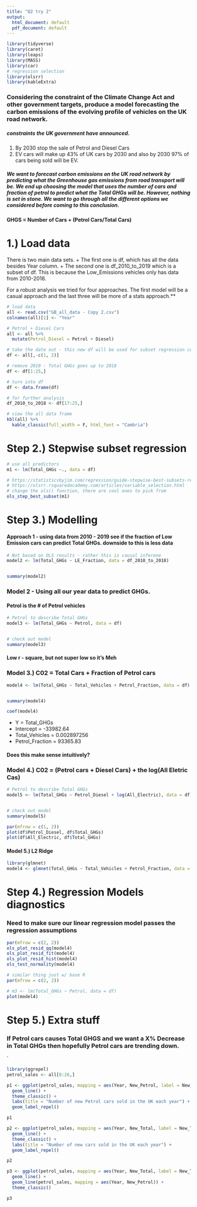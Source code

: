 ---
title: "Q2 try 2"
output:
  html_document: default
  pdf_document: default
---


```{r, include=FALSE}
library(tidyverse)
library(caret)
library(leaps)
library(MASS)
library(car)
# regression selection
library(olsrr)
library(kableExtra)
```


### Considering the constraint of the Climate Change Act and other government targets, produce a model forecasting the carbon emissions of the evolving profile of vehicles on the UK road network. 

##### constraints the UK government have announced. 
1. By 2030 stop the sale of Petrol and Diesel Cars 
2. EV cars will make up 43% of UK cars by 2030 and also by 2030 97% of cars being sold will be EV.

##### We want to forecast carbon emissions on the UK road network by predicting what the Greenhouse gas emissions from road transport will be. We end up choosing the model that uses the number of cars and fraction of petrol to predict what the Total GHGs will be. However, nothing is set in stone. We want to go through all the different options we considered before coming to this conclusion.


**GHGS = Number of Cars + (Petrol Cars/Total Cars)**

# 1.) Load data 

There is two main data sets. 
+ The first one is df, which has all the data besides Year column. 
+ The second one is df_2010_to_2019 which is a subset of df. This is because the Low_Emissions vehicles only has data from 2010-2018.


For a robust analysis we tried for four approaches. The first model will be a casual approach and the last three will be more of a stats approach.**

```{r}
# load data
all <- read.csv("GB_all_data - Copy 2.csv")
colnames(all)[1] <- "Year"

# Petrol + Diesel Cars
all <- all %>%
  mutate(Petrol_Diesel = Petrol + Diesel)

# take the date out - this new df will be used for subset regression coming up
df <- all[,-c(1, 2)]

# remove 2019 - Total GHGs goes up to 2018
df <- df[1:25,]

# turn into df 
df <- data.frame(df)

# for further analysis
df_2010_to_2018 <- df[17:25,]
```



```{r}
# view the all data frame
kbl(all) %>%
  kable_classic(full_width = F, html_font = "Cambria")

```



# Step 2.) Stepwise subset regression

```{r}
# use all predictors
m1 <- lm(Total_GHGs ~., data = df)

```



```{r, warning=FALSE}
# https://statisticsbyjim.com/regression/guide-stepwise-best-subsets-regression/
# https://olsrr.rsquaredacademy.com/articles/variable_selection.html
# change the ols() function, there are cool ones to pick from
ols_step_best_subset(m1)

```


# Step 3.) Modelling 

#### Approach 1 - using data from 2010 - 2019 see if the fraction of Low Emission cars can predict Total GHGs. downside to this is less data
```{r}
# Not based on OLS results - rather this is causal inferene
model2 <- lm(Total_GHGs ~ LE_Fraction, data = df_2010_to_2018)


summary(model2)
```


### Model 2 - Using all our year data to predict GHGs. 
#### Petrol is the # of Petrol vehicles

```{r}
# Petrol to describe Total GHGs
model3 <- lm(Total_GHGs ~ Petrol, data = df)


# check out model
summary(model3)
```

#### Low r - square, but not super low so it's Meh


### Model 3.) C02 = Total Cars + Fraction of Petrol cars

```{r}
model4 <- lm(Total_GHGs ~ Total_Vehicles + Petrol_Fraction, data = df)


summary(model4)
```

```{r}
coef(model4)
```
* Y = Total_GHGs 
* Intercept = -33982.64 
* Total_Vehicles = 0.002897256
* Petrol_Fraction = 93365.83

#### Does this make sense intuitively?




### Model 4.) C02 = (Petrol cars + Diesel Cars) + the log(All Eletric Cas)
```{r}
# Petrol to describe Total GHGs
model5 <- lm(Total_GHGs ~ Petrol_Diesel + log(All_Electric), data = df)


# check out model
summary(model5)
```
```{r}
par(mfrow = c(1, 2))
plot(df$Petrol_Diesel, df$Total_GHGs)
plot(df$All_Electric, df$Total_GHGs)

```


#### Model 5.) L2 Ridge

```{r}
library(glmnet)
model4 <- glmnet(Total_GHGs ~ Total_Vehicles + Petrol_Fraction, data = df)
```



# Step 4.) Regression Models diagnostics

### Need to make sure our linear regression model passes the regression assumptions

```{r}
par(mfrow = c(2, 2))
ols_plot_resid_qq(model4)
ols_plot_resid_fit(model4)
ols_plot_resid_hist(model4)
ols_test_normality(model4)


```


```{r}
# similar thing just w/ base R
par(mfrow = c(2, 2))

# m3 <- lm(Total_GHGs ~ Petrol, data = df)
plot(model4)
```




# Step 5.) Extra stuff

### If Petrol cars causes Total GHGS and we want a X% Decrease in Total GHGs then hopefully Petrol cars are trending down.
`

```{r}
library(ggrepel)
petrol_sales <- all[8:26,]

p1 <- ggplot(petrol_sales, mapping = aes(Year, New_Petrol, label = New_Petrol)) +
  geom_line() +
  theme_classic() +
  labs(title = "Number of new Petrol cars sold in the UK each year") +
  geom_label_repel()

p1
```

```{r}
p2 <- ggplot(petrol_sales, mapping = aes(Year, New_Total, label = New_Total)) +
  geom_line() +
  theme_classic() +
  labs(title = "Number of new cars sold in the UK each year") +
  geom_label_repel()

p2
```




```{r}
p3 <- ggplot(petrol_sales, mapping = aes(Year, New_Total, label = New_Total)) +
  geom_line() +
  geom_line(petrol_sales, mapping = aes(Year, New_Petrol)) +
  theme_classic() 

p3
```

